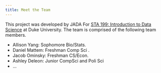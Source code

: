 ```yaml
---
title: Meet the Team
---
```


This project was developed by JADA For [STA 199: Introduction to Data Science](https://sta199-f24.github.io/) at Duke University.
The team is comprised of the following team members.

-   Allison Yang: Sophomore Bio/Stats.
-   Daniel Mattem: Freshman Comp Sci .
-   Jacob Ominsky: Freshman CS/Econ.
-   Ashley Deleon: Junior CompSci and Poli Sci 
-   ...
